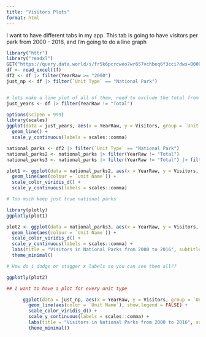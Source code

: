 ```yaml
---
title: "Visitors Plots"
format: html
---
```


I want to have different tabs in my app. This tab is going to have visitors per park from 2000 - 2016, and I'm going to do a line graph 
```r
library("httr")
library("readxl")
GET("https://query.data.world/s/fr5k6pcrcweo7wr657vchbeq6f3cci?dws=00000", write_disk(tf <- tempfile(fileext = ".xlsx")))
df <- read_excel(tf)
df2 <- df |> filter(YearRaw >= "2000")
just_np <- df |> filter(`Unit Type` == "National Park")


# lets make a line plot of all of them, need to exclude the total from YearRaw 
just_years <- df |> filter(YearRaw != "Total")

options(scipen = 999)
library(scales)
ggplot(data = just_years, aes(x = YearRaw, y = Visitors, group = `Unit Name`)) +
  geom_line() +
  scale_y_continuous(labels = scales::comma)

national_parks <- df2 |> filter(`Unit Type` == "National Park")
national_parks2 <- national_parks |> filter(YearRaw != "Total")
national_parks3 <- national_parks |> filter(YearRaw != "Total") |> filter(Visitors >= 1000000)

plot1 <- ggplot(data = national_parks2, aes(x = YearRaw, y = Visitors, group = `Unit Name`)) +
  geom_line(aes(colour = `Unit Name`)) +
  scale_color_viridis_d() +
  scale_y_continuous(labels = scales::comma)

# Too much keep just true national parks 

library(plotly)
ggplotly(plot1)

plot2 <- ggplot(data = national_parks3, aes(x = YearRaw, y = Visitors, group = `Unit Name`)) +
  geom_line(aes(colour = `Unit Name`)) +
  scale_color_viridis_d() +
  scale_y_continuous(labels = scales::comma) +
  labs(title = "Visitors in National Parks from 2000 to 2016", subtitle = "Minimum visitors is set at 1,000,000") +
  theme_minimal()

# How do i dodge or stagger x labels so you can see them all??

ggplotly(plot2)

## I want to have a plot for every unit type 

```

```r
      ggplot(data = just_np, aes(x = YearRaw, y = Visitors, group = `Unit Name`)) +
        geom_line(aes(color = `Unit Name`), show.legend = FALSE) +
        scale_color_viridis_d() +
        scale_y_continuous(labels = scales::comma) +
        labs(title = "Visitors in National Parks from 2000 to 2016", subtitle = "Minimum visitors is set at 1,000,000") +
        theme_minimal()

                                         
```


